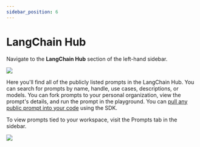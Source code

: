 ```yaml
---
sidebar_position: 6
---
```


# LangChain Hub

Navigate to the **LangChain Hub** section of the left-hand sidebar.

![](./static/langchain_hub.png)

Here you'll find all of the publicly listed prompts in the LangChain Hub.
You can search for prompts by name, handle, use cases, descriptions, or models. You can fork prompts to your personal organization, view the prompt's details, and run the prompt in the playground.
You can [pull any public prompt into your code](./manage_prompts_programatically.mdx) using the SDK.

To view prompts tied to your workspace, visit the Prompts tab in the sidebar.

![](./static/prompts_tab.png)
